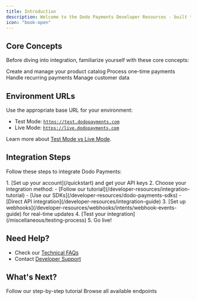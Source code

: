 ```yaml
---
title: Introduction
description: Welcome to the Dodo Payments Developer Resources - built to help you seamlessly integrate secure, scalable, and customizable payment solutions into your stack
icon: "book-open"
---
```


## Core Concepts

Before diving into integration, familiarize yourself with these core concepts:

<CardGroup cols={2}>
  <Card title="Products" icon="box" href="/developer-resources/managing-products">
    Create and manage your product catalog
  </Card>
  <Card title="Payments" icon="credit-card" href="/developer-resources/integration-guide">
    Process one-time payments
  </Card>
  <Card title="Subscriptions" icon="repeat" href="/developer-resources/subscription-integration-guide">
    Handle recurring payments
  </Card>
  <Card title="Customers" icon="users" href="/api-reference/customers/create-customer">
    Manage customer data
  </Card>
</CardGroup>

## Environment URLs

Use the appropriate base URL for your environment:

- Test Mode: [`https://test.dodopayments.com`](https://test.dodopayments.com)
- Live Mode: [`https://live.dodopayments.com`](https://live.dodopayments.com)

Learn more about [Test Mode vs Live Mode](/miscellaneous/test-mode-vs-live-mode).

## Integration Steps

Follow these steps to integrate Dodo Payments:

<Steps>
  1. [Set up your account](/quickstart) and get your API keys
  2. Choose your integration method:
     - [Follow our tutorial](/developer-resources/integration-tutorial)
     - [Use our SDKs](/developer-resources/dodo-payments-sdks)
     - [Direct API integration](/developer-resources/integration-guide)
  3. [Set up webhooks](/developer-resources/webhooks/intents/webhook-events-guide) for real-time updates
  4. [Test your integration](/miscellaneous/testing-process)
  5. Go live!
</Steps>

## Need Help?

- Check our [Technical FAQs](/api-reference/technical-faqs)
- Contact [Developer Support](/miscellaneous/help-support)

## What's Next?

<CardGroup cols={2}>
  <Card title="Quick Integration" icon="bolt" href="/developer-resources/integration-tutorial">
    Follow our step-by-step tutorial
  </Card>
  <Card title="API Explorer" icon="compass" href="/api-reference/payments/get-payments">
    Browse all available endpoints
  </Card>
</CardGroup>
